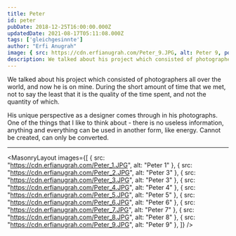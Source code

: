 ```yaml
---
title: Peter
id: peter
pubDate: 2018-12-25T16:00:00.000Z
updatedDate: 2021-08-17T05:11:08.000Z
tags: ['gleichgesinnte']
author: "Erfi Anugrah"
image: { src: https://cdn.erfianugrah.com/Peter_9.JPG, alt: Peter 9, positionx: 58%, positiony: 0% }
description: We talked about his project which consisted of photographers all over the world, and now he is on mine. During the short amount of time that we met, not to say the least that it is the quality of the time spent, and not the quantity of which.
---
```


We talked about his project which consisted of photographers all over the world, and now he is on mine. During the short amount of time that we met, not to say the least that it is the quality of the time spent, and not the quantity of which.

His unique perspective as a designer comes through in his photographs. One of the things that I like to think about - there is no useless information, anything and everything can be used in another form, like energy. Cannot be created, can only be converted.

---

<MasonryLayout images={[
    { src: "https://cdn.erfianugrah.com/Peter_1.JPG", alt: "Peter 1" },
    { src: "https://cdn.erfianugrah.com/Peter_2.JPG", alt: "Peter 3" },
    { src: "https://cdn.erfianugrah.com/Peter_3.JPG", alt: "Peter 3" },
    { src: "https://cdn.erfianugrah.com/Peter_4.JPG", alt: "Peter 4" },
    { src: "https://cdn.erfianugrah.com/Peter_5.JPG", alt: "Peter 5" },
    { src: "https://cdn.erfianugrah.com/Peter_6.JPG", alt: "Peter 6" },
    { src: "https://cdn.erfianugrah.com/Peter_7.JPG", alt: "Peter 7" },
    { src: "https://cdn.erfianugrah.com/Peter_8.JPG", alt: "Peter 8" },
    { src: "https://cdn.erfianugrah.com/Peter_9.JPG", alt: "Peter 9" },
]} />
